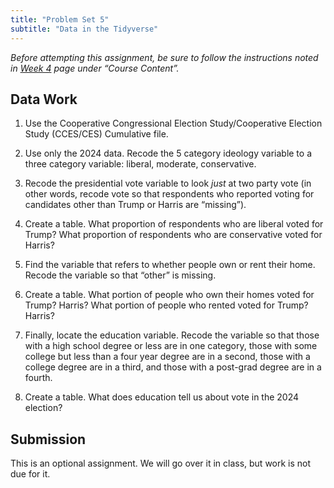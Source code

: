 ```yaml
---
title: "Problem Set 5"
subtitle: "Data in the Tidyverse"
---
```


*Before attempting this assignment, be sure to follow the instructions noted in [Week 4](../assignments/assign5.qmd) page under "Course Content".*


## Data Work

1. Use the Cooperative Congressional Election Study/Cooperative Election Study (CCES/CES) Cumulative file.  

2. Use only the 2024 data.  Recode the 5 category ideology variable to a three category variable: liberal, moderate, conservative.

3. Recode the presidential vote variable to look *just* at two party vote (in other words, recode vote so that respondents who reported voting for candidates other than Trump or Harris are "missing").

4. Create a table.  What proportion of respondents who are liberal voted for Trump?  What proportion of respondents who are conservative voted for Harris?

5. Find the variable that refers to whether people own or rent their home.  Recode the variable so that "other" is missing.

6. Create a table.  What portion of people who own their homes voted for Trump?  Harris?  What portion of people who rented voted for Trump? Harris?

7. Finally, locate the education variable.  Recode the variable so that those with a high school degree or less are in one category, those with some college but less than a four year degree are in a second, those with a college degree are in a third, and those with a post-grad degree are in a fourth.

8. Create a table.  What does education tell us about vote in the 2024 election?

## Submission

This is an optional assignment.  We will go over it in class, but work is not due for it.